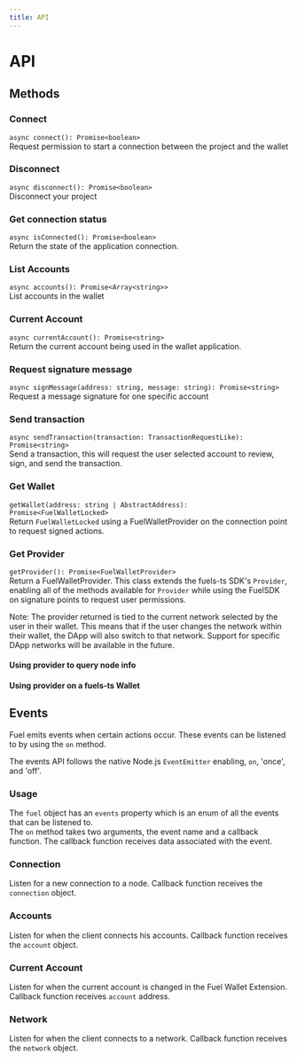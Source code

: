 ```yaml
---
title: API
---
```


# API

## Methods

### Connect

`async connect(): Promise<boolean>`<br />
Request permission to start a connection between the project and the wallet

<CodeImport file="../../sdk/src/Fuel.test.ts" testCase="connect" />

### Disconnect

`async disconnect(): Promise<boolean>`<br />
Disconnect your project

<CodeImport file="../../sdk/src/Fuel.test.ts" testCase="disconnect" />

### Get connection status

`async isConnected(): Promise<boolean>`<br />
Return the state of the application connection.

<CodeImport file="../../sdk/src/Fuel.test.ts" testCase="isConnected" />

### List Accounts

`async accounts(): Promise<Array<string>>`<br />
List accounts in the wallet

<CodeImport file="../../sdk/src/Fuel.test.ts" testCase="accounts" />

### Current Account

`async currentAccount(): Promise<string>`<br />
Return the current account being used in the wallet application.

<CodeImport file="../../sdk/src/Fuel.test.ts" testCase="currentAccount" />

### Request signature message

`async signMessage(address: string, message: string): Promise<string>`<br />
Request a message signature for one specific account

<CodeImport file="../../sdk/src/Fuel.test.ts" testCase="signMessage" />

### Send transaction

`async sendTransaction(transaction: TransactionRequestLike): Promise<string>`<br />
Send a transaction, this will request the user selected account to review,
sign, and send the transaction.

<CodeImport file="../../sdk/src/Fuel.test.ts" testCase="sendTransaction" />

### Get Wallet

`getWallet(address: string | AbstractAddress): Promise<FuelWalletLocked>`<br />
Return `FuelWalletLocked` using a FuelWalletProvider on the connection point to request signed actions.

<CodeImport file="../../sdk/src/Fuel.test.ts" testCase="getWallet" />

### Get Provider

`getProvider(): Promise<FuelWalletProvider>`<br />
Return a FuelWalletProvider. This class extends the fuels-ts SDK's `Provider`,
enabling all of the methods available for `Provider` while using the FuelSDK on signature points to request user permissions.

Note: The provider returned is tied to the current network selected by the user in their wallet. This means that if the user changes the network within their wallet,
the DApp will also switch to that network. Support for specific DApp networks will be available in the future.

#### Using provider to query node info

<CodeImport file="../../sdk/src/Fuel.test.ts" testCase="getProvider" />

#### Using provider on a fuels-ts Wallet

<CodeImport
  file="../../sdk/src/Fuel.test.ts"
  testCase="User getProvider on fuels-ts Wallet"
/>

## Events

Fuel emits events when certain actions occur. These events can be listened to by using the `on` method.

The events API follows the native Node.js `EventEmitter` enabling, `on`, 'once', and 'off'.

### Usage

The `fuel` object has an `events` property which is an enum of all the events that can be listened to. <br />
The `on` method takes two arguments, the event name and a callback function. The callback function receives data associated with the event.

### Connection

Listen for a new connection to a node. Callback function receives the `connection` object.

<CodeImport
  file="../src/hooks/useIsConnected.tsx"
  lineStart="10"
  lineEnd="28"
/>

### Accounts

Listen for when the client connects his accounts. Callback function receives the `account` object.

<CodeImport
  file="../examples/events/Accounts.tsx"
  lineStart="24"
  lineEnd="33"
/>

### Current Account

Listen for when the current account is changed in the Fuel Wallet Extension. Callback function receives `account` address.

<CodeImport
  file="../examples/events/CurrentAccount.tsx"
  lineStart="24"
  lineEnd="35"
/>

### Network

Listen for when the client connects to a network. Callback function receives the `network` object.

<CodeImport file="../examples/events/Network.tsx" lineStart="28" lineEnd="38" />
